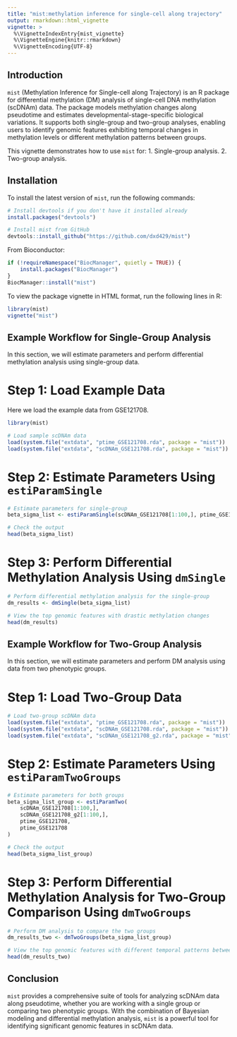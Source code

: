 ```yaml
---
title: "mist:methylation inference for single-cell along trajectory"
output: rmarkdown::html_vignette
vignette: >
  %\VignetteIndexEntry{mist_vignette}
  %\VignetteEngine{knitr::rmarkdown}
  %\VignetteEncoding{UTF-8}
---
```


## Introduction

`mist` (Methylation Inference for Single-cell along Trajectory) is an R package for differential methylation (DM) analysis of single-cell DNA methylation (scDNAm) data. The package models methylation changes along pseudotime and estimates developmental-stage-specific biological variations. It supports both single-group and two-group analyses, enabling users to identify genomic features exhibiting temporal changes in methylation levels or different methylation patterns between groups.

This vignette demonstrates how to use `mist` for:
1. Single-group analysis.
2. Two-group analysis.

## Installation

To install the latest version of `mist`, run the following commands:

```r
# Install devtools if you don't have it installed already
install.packages("devtools")

# Install mist from GitHub
devtools::install_github("https://github.com/dxd429/mist")
```

From Bioconductor:
```r
if (!requireNamespace("BiocManager", quietly = TRUE)) {
    install.packages("BiocManager")
}
BiocManager::install("mist")
```

To view the package vignette in HTML format, run the following lines in R:

```r
library(mist)
vignette("mist")
```

## Example Workflow for Single-Group Analysis
In this section, we will estimate parameters and perform differential methylation analysis using single-group data.

# Step 1: Load Example Data
Here we load the example data from GSE121708.

```r
library(mist)

# Load sample scDNAm data
load(system.file("extdata", "ptime_GSE121708.rda", package = "mist"))
load(system.file("extdata", "scDNAm_GSE121708.rda", package = "mist"))
```

# Step 2: Estimate Parameters Using `estiParamSingle`
```r
# Estimate parameters for single-group
beta_sigma_list <- estiParamSingle(scDNAm_GSE121708[1:100,], ptime_GSE121708)

# Check the output
head(beta_sigma_list)
```

# Step 3: Perform Differential Methylation Analysis Using `dmSingle`
```r
# Perform differential methylation analysis for the single-group
dm_results <- dmSingle(beta_sigma_list)

# View the top genomic features with drastic methylation changes
head(dm_results)
```

## Example Workflow for Two-Group Analysis
In this section, we will estimate parameters and perform DM analysis using data from two phenotypic groups.

# Step 1: Load Two-Group Data


```r
# Load two-group scDNAm data
load(system.file("extdata", "ptime_GSE121708.rda", package = "mist"))
load(system.file("extdata", "scDNAm_GSE121708.rda", package = "mist"))
load(system.file("extdata", "scDNAm_GSE121708_g2.rda", package = "mist"))
```

# Step 2: Estimate Parameters Using `estiParamTwoGroups`
```r
# Estimate parameters for both groups
beta_sigma_list_group <- estiParamTwo(
    scDNAm_GSE121708[1:100,],
    scDNAm_GSE121708_g2[1:100,],
    ptime_GSE121708,
    ptime_GSE121708
)

# Check the output
head(beta_sigma_list_group)
```

# Step 3: Perform Differential Methylation Analysis for Two-Group Comparison Using `dmTwoGroups`
```r
# Perform DM analysis to compare the two groups
dm_results_two <- dmTwoGroups(beta_sigma_list_group)

# View the top genomic features with different temporal patterns between groups
head(dm_results_two)
```

## Conclusion
`mist` provides a comprehensive suite of tools for analyzing scDNAm data along pseudotime, whether you are working with a single group or comparing two phenotypic groups. With the combination of Bayesian modeling and differential methylation analysis, `mist` is a powerful tool for identifying significant genomic features in scDNAm data.







